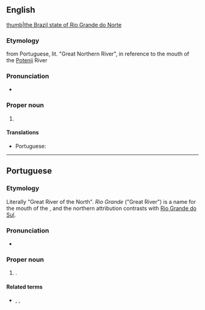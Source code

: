 ==English==
{{wikipedia}}
[[file:Brazil State RioGrandedoNorte.svg|thumb|the Brazil state of Rio Grande do Norte]]

===Etymology===
from Portuguese, lit. "Great Northern River", in reference to the mouth of the [[Potenji]] River

===Pronunciation===
* {{IPA|en|/ˈɹiːəʊ ˈɡɹɑːndi dəʊ ˈnɔː(ɹ)ti/}}

===Proper noun===
{{en-proper noun|head=Rio Grande do Norte}}

# {{place|en|state|r/Northeast Region|c/Brazil|capital=Natal}}

====Translations====
{{trans-top|state in north-eastern Brazil}}
* Portuguese: {{t+|pt|Rio Grande do Norte|m}}
{{trans-mid}}
{{trans-bottom}}

----

==Portuguese==

===Etymology===
Literally "Great River of the North". ''Rio Grande'' ("Great River") is a name for the mouth of the {{w|Potenji River}}, and the northern attribution contrasts with [[Rio Grande do Sul]].

===Pronunciation===
{{pt-IPA|Rio Grande do Nórte}}
* {{audio|pt|Pt-br Rio Grande do Norte.ogg|Audio (BR)}}

===Proper noun===
{{pt-proper noun|m}}

# {{place|pt|state|r/Northeast Region|c/Brazil|capital=Natal}}.
#: {{syn|pt|RN|q1=abbreviation}}

====Related terms====
* {{l|pt|potiguar}}, {{l|pt|norte-rio-grandense}}, {{l|pt|rio-grandense}} {{gloss|[[demonym]]s}}